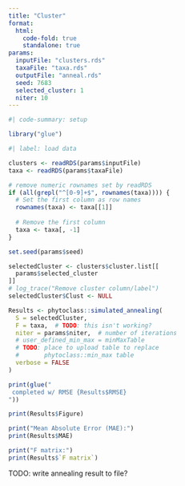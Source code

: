 ```yaml
---
title: "Cluster"
format:
  html:
    code-fold: true
    standalone: true
params:
  inputFile: "clusters.rds"
  taxaFile: "taxa.rds"
  outputFile: "anneal.rds"
  seed: 7683
  selected_cluster: 1
  niter: 10
---
```


```R
#| code-summary: setup

library("glue")
```

```R
#| label: load data

clusters <- readRDS(params$inputFile)
taxa <- readRDS(params$taxaFile)

# remove numeric rownames set by readRDS
if (all(grepl("^[0-9]+$", rownames(taxa)))) {
  # Set the first column as row names
  rownames(taxa) <- taxa[[1]]
  
  # Remove the first column
  taxa <- taxa[, -1] 
}
```

```R
set.seed(params$seed)

selectedCluster <- clusters$cluster.list[[
  params$selected_cluster
]]
# log_trace("Remove cluster column/label")
selectedCluster$Clust <- NULL

Results <- phytoclass::simulated_annealing(
  S = selectedCluster,
  F = taxa,  # TODO: this isn't working?
  niter = params$niter,  # number of iterations
  # user_defined_min_max = minMaxTable
  # TODO: place to upload table to replace
  #       phytoclass::min_max table
  verbose = FALSE
)

print(glue("
 completed w/ RMSE {Results$RMSE}
"))

print(Results$Figure)

print("Mean Absolute Error (MAE):")
print(Results$MAE)

print("F matrix:")
print(Results$`F matrix`)

```

TODO: write annealing result to file?
